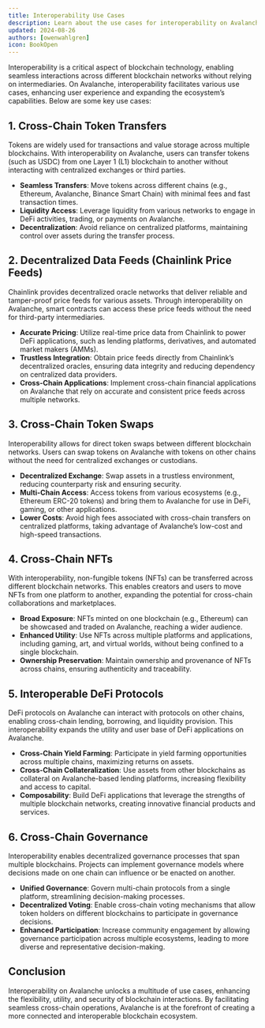 ```yaml
---
title: Interoperability Use Cases
description: Learn about the use cases for interoperability on Avalanche
updated: 2024-08-26
authors: [owenwahlgren]
icon: BookOpen
---
```


Interoperability is a critical aspect of blockchain technology, enabling seamless interactions across different blockchain networks without relying on intermediaries. On Avalanche, interoperability facilitates various use cases, enhancing user experience and expanding the ecosystem’s capabilities. Below are some key use cases:

## 1. Cross-Chain Token Transfers

Tokens are widely used for transactions and value storage across multiple blockchains. With interoperability on Avalanche, users can transfer tokens (such as USDC) from one Layer 1 (L1) blockchain to another without interacting with centralized exchanges or third parties. 

- **Seamless Transfers**: Move tokens across different chains (e.g., Ethereum, Avalanche, Binance Smart Chain) with minimal fees and fast transaction times.
- **Liquidity Access**: Leverage liquidity from various networks to engage in DeFi activities, trading, or payments on Avalanche.
- **Decentralization**: Avoid reliance on centralized platforms, maintaining control over assets during the transfer process.

## 2. Decentralized Data Feeds (Chainlink Price Feeds)

Chainlink provides decentralized oracle networks that deliver reliable and tamper-proof price feeds for various assets. Through interoperability on Avalanche, smart contracts can access these price feeds without the need for third-party intermediaries.

- **Accurate Pricing**: Utilize real-time price data from Chainlink to power DeFi applications, such as lending platforms, derivatives, and automated market makers (AMMs).
- **Trustless Integration**: Obtain price feeds directly from Chainlink’s decentralized oracles, ensuring data integrity and reducing dependency on centralized data providers.
- **Cross-Chain Applications**: Implement cross-chain financial applications on Avalanche that rely on accurate and consistent price feeds across multiple networks.

## 3. Cross-Chain Token Swaps

Interoperability allows for direct token swaps between different blockchain networks. Users can swap tokens on Avalanche with tokens on other chains without the need for centralized exchanges or custodians.

- **Decentralized Exchange**: Swap assets in a trustless environment, reducing counterparty risk and ensuring security.
- **Multi-Chain Access**: Access tokens from various ecosystems (e.g., Ethereum ERC-20 tokens) and bring them to Avalanche for use in DeFi, gaming, or other applications.
- **Lower Costs**: Avoid high fees associated with cross-chain transfers on centralized platforms, taking advantage of Avalanche’s low-cost and high-speed transactions.

## 4. Cross-Chain NFTs

With interoperability, non-fungible tokens (NFTs) can be transferred across different blockchain networks. This enables creators and users to move NFTs from one platform to another, expanding the potential for cross-chain collaborations and marketplaces.

- **Broad Exposure**: NFTs minted on one blockchain (e.g., Ethereum) can be showcased and traded on Avalanche, reaching a wider audience.
- **Enhanced Utility**: Use NFTs across multiple platforms and applications, including gaming, art, and virtual worlds, without being confined to a single blockchain.
- **Ownership Preservation**: Maintain ownership and provenance of NFTs across chains, ensuring authenticity and traceability.

## 5. Interoperable DeFi Protocols

DeFi protocols on Avalanche can interact with protocols on other chains, enabling cross-chain lending, borrowing, and liquidity provision. This interoperability expands the utility and user base of DeFi applications on Avalanche.

- **Cross-Chain Yield Farming**: Participate in yield farming opportunities across multiple chains, maximizing returns on assets.
- **Cross-Chain Collateralization**: Use assets from other blockchains as collateral on Avalanche-based lending platforms, increasing flexibility and access to capital.
- **Composability**: Build DeFi applications that leverage the strengths of multiple blockchain networks, creating innovative financial products and services.

## 6. Cross-Chain Governance

Interoperability enables decentralized governance processes that span multiple blockchains. Projects can implement governance models where decisions made on one chain can influence or be enacted on another.

- **Unified Governance**: Govern multi-chain protocols from a single platform, streamlining decision-making processes.
- **Decentralized Voting**: Enable cross-chain voting mechanisms that allow token holders on different blockchains to participate in governance decisions.
- **Enhanced Participation**: Increase community engagement by allowing governance participation across multiple ecosystems, leading to more diverse and representative decision-making.

## Conclusion

Interoperability on Avalanche unlocks a multitude of use cases, enhancing the flexibility, utility, and security of blockchain interactions. By facilitating seamless cross-chain operations, Avalanche is at the forefront of creating a more connected and interoperable blockchain ecosystem.

<Quiz quizId="404"/>